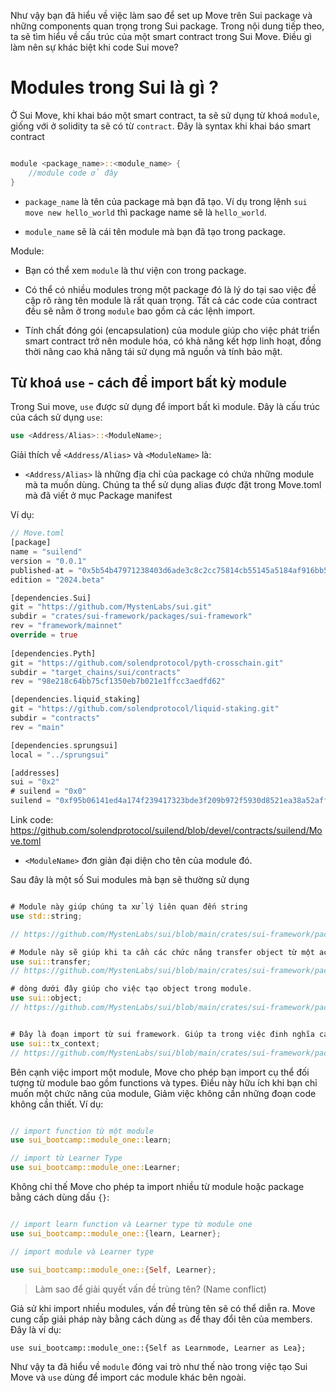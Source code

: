 
Như vậy bạn đã hiểu về việc làm sao để set up Move trên Sui package và những components quan trọng trong Sui package. Trong nội dung tiếp theo, ta sẽ tìm hiểu về cấu trúc của một smart contract trong Sui Move. Điều gì làm nên sự khác biệt khi code Sui move? 

# Modules trong Sui là gì ? 

Ở Sui Move, khi khai báo một smart contract, ta sẽ sử dụng từ khoá `module`, giống với ở solidity ta sẽ có từ `contract`. Đây là syntax khi khai báo smart contract 

```rust 

module <package_name>::<module_name> { 
    //module code ở đây 
}

```
+  `package_name` là tên của package mà bạn đã tạo. Ví dụ trong lệnh `sui move new hello_world` thì package name sẽ là `hello_world`. 

+  `module_name` sẽ là cái tên module mà bạn đã tạo trong package. 



Module: 

+ Bạn có thể xem `module` là thư viện con trong package. 
+ Có thể có nhiều modules trong một package đó là lý do tại sao việc đề cập rõ ràng tên module là rất quan trọng. Tất cả các code của contract đều sẽ nằm ở trong `module` bao gồm cả các lệnh import. 

+  Tính chất đóng gói (encapsulation) của module  giúp cho việc phát triển smart contract trở nên module hóa, có khả năng kết hợp linh hoạt, đồng thời nâng cao khả năng tái sử dụng mã nguồn và tính bảo mật.




## Từ khoá `use` - cách để import bất kỳ module 

Trong Sui move, `use` được sử dụng để import bất kì module. Đây là cấu trúc của cách sử dụng `use`:


```rust 
use <Address/Alias>::<ModuleName>;
```

Giải thích về `<Address/Alias>` và `<ModuleName>` là: 
* `<Address/Alias>` là những địa chỉ của package có chứa những module mà ta muốn dùng. Chúng ta thể sử dụng alias được đặt trong Move.toml mà đã viết ở mục Package manifest 

Ví dụ: 

```rust
// Move.toml
[package]
name = "suilend"
version = "0.0.1"
published-at = "0x5b54b47971238403d6ade3c8c2cc75814cb55145a5184af916bb5b12aaf184cb"
edition = "2024.beta"

[dependencies.Sui]
git = "https://github.com/MystenLabs/sui.git"
subdir = "crates/sui-framework/packages/sui-framework"
rev = "framework/mainnet"
override = true
 
[dependencies.Pyth]
git = "https://github.com/solendprotocol/pyth-crosschain.git"
subdir = "target_chains/sui/contracts"
rev = "98e218c64bb75cf1350eb7b021e1ffcc3aedfd62"

[dependencies.liquid_staking]
git = "https://github.com/solendprotocol/liquid-staking.git"
subdir = "contracts"
rev = "main"

[dependencies.sprungsui]
local = "../sprungsui"

[addresses]
sui = "0x2"
# suilend = "0x0"
suilend = "0xf95b06141ed4a174f239417323bde3f209b972f5930d8521ea38a52aff3a6ddf"
```

Link code: https://github.com/solendprotocol/suilend/blob/devel/contracts/suilend/Move.toml


* `<ModuleName>` đơn giản đại diện cho tên của module đó.


Sau đây là một số Sui modules mà bạn sẽ thường sử dụng

```rust

# Module này giúp chúng ta xử lý liên quan đến string 
use std::string;

// https://github.com/MystenLabs/sui/blob/main/crates/sui-framework/packages/move-stdlib/sources/string.move

# Module này sẽ giúp khi ta cần các chức năng transfer object từ một account đến account khác 
use sui::transfer; 
// https://github.com/MystenLabs/sui/blob/main/crates/sui-framework/packages/sui-framework/sources/transfer.move

# dòng dưới đây giúp cho việc tạo object trong module.
use sui::object;
// https://github.com/MystenLabs/sui/blob/main/crates/sui-framework/packages/sui-framework/sources/object.move


# Đây là đoạn import từ sui framework. Giúp ta trong việc đinh nghĩa các thông tin của transaction như là địa chỉ của sender, địa chỉ người ký ...
use sui::tx_context;
// https://github.com/MystenLabs/sui/blob/main/crates/sui-framework/packages/sui-framework/sources/tx_context.move


```

Bên cạnh việc import một module, Move cho phép bạn import cụ thể đối tượng từ module bao gồm functions và types. Điều này hữu ích khi bạn chỉ muốn một chức năng của module, Giảm việc không cần những đoạn code không cần thiết. Ví dụ:

```rust

// import function từ một module 
use sui_bootcamp::module_one::learn; 

// import từ Learner Type 
use sui_bootcamp::module_one::Learner;

```

Không chỉ thế Move cho phép ta import nhiều từ module hoặc package bằng cách dùng dấu `{}`: 

```rust 

// import learn function và Learner type từ module one
use sui_bootcamp::module_one::{learn, Learner};

// import module và Learner type

use sui_bootcamp::module_one::{Self, Learner};
```

> Làm sao để giải quyết vấn đề trùng tên? (Name conflict)

Giả sử khi import nhiều modules, vấn đề trùng tên sẽ có thể diễn ra. Move cung cấp giải pháp này bằng cách dùng `as` để thay đổi tên của members. Đây là ví dụ: 


```
use sui_bootcamp::module_one::{Self as Learnmode, Learner as Lea};
```

Như vậy ta đã hiểu về `module` đóng vai trò như thế nào trong việc tạo Sui Move và `use` dùng để import các module khác bên ngoài. 


